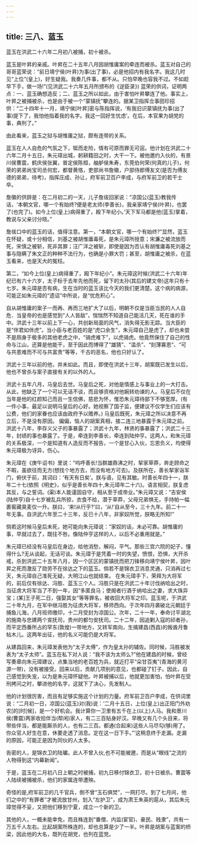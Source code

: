 ```yaml
---
---
---
```

title: 三八、蓝玉
---



蓝玉在洪武二十六年二月初八被捕，初十被杀。

蓝玉是叶昇的亲戚。叶昇在二十五年八月因胡惟庸案的牵连而被杀。蓝玉对自己的哥哥蓝荣说：“前日靖宁侯(叶昇)为事(出了事)，必是他招内有我名字。我这几时见“上位”(皇上)，好生疑我。我奏几件事，都不从。只怕早晚也容我不过。不如趁早下手，做一场!”(见洪武二十六年五月所颁布的《逆臣录》) 蓝荣的供词，证明两点：一、蓝玉确想造反；二、蓝玉之所以如此，由于害怕叶昇攀连了他。事实上，叶昇之被捕被杀，也是由于被一个“蒙镇抚”攀连的。据某卫指挥佥事田珍招供：“二十四年十一月，靖宁侯[叶昇]密与陈指挥说，‘有我旧识蒙镇抚为事(出了事)提下了，我怕他指着我的名字。我这一回好生忧虑’。在后，本官果为胡党的事，典刑了。”

由此看来，蓝玉之狱与胡惟庸之狱，颇有连带的关系。

蓝玉在人人自危的气氛之下，铤而走险，情有可原而罪无可逭。他计划在洪武二十六年二月十五日，朱元璋出城，躬耕籍田之时，大干一下。被他邀约入伙的，有景川侯曹震，鹤庆侯张翼，普定侯陈桓，舳舻侯朱寿，东莞伯何荣(何真的儿子)，何荣的弟弟尚宝司丞何宏，都督黄恪，吏部尚书詹徽，户部侍郎傅友文(是否为傅友德的弟弟，待考)，指挥庄成、孙让，府军前卫百户李成，与府军前卫的若干士卒。

詹徽的供辞是：在二月初二的一天，儿子詹绂回家说：“凉国公(蓝玉)教我传话，‘本朝文官，哪一个有始终?便是老太师(李善长)，我亲家靖宁侯(叶昇)，也罢了(也完了)。如今上位(皇上)病得重了，殿下年纪小。’天下军马都是他(蓝玉)掌着，教说与父亲讨分晓。”

詹绂口中的蓝玉的话，值得注意。第一，“本朝文官，哪一个有始终?”显然，蓝玉在怀疑，或十分相信，刘基之被胡惟庸毒死，是朱元璋所授意；宋濂之被流放而死，宋慎之被斩，死非其罪；汪广洋之被斩，即使是因为否认有胡惟庸毒死刘基之事与隐瞒了朱文正的种种不法行为，也确是小罪大罚；甚至，胡惟庸之被杀，在蓝玉看来，也是天大的冤枉。

第二，“如今上位(皇上)病得重了，殿下年纪小”。朱元璋这时候(洪武二十六年)年纪已有六十六岁，太子标于去年先他而死，留下的太孙(其后的建文帝)这年只有十七岁。朱元璋是否有病，生在当时的蓝玉该比今天的我们更清楚。这个病的病源，可能正如朱元璋的“遗诏”中所说，是“忧危积心”。

自从胡惟庸的案子一而再、再而三地扩大了以后，明朝不仅是当臣当民的人人自危．当皇帝的也是感觉到“人人皆敌”，惴惴然不知道自己能活几天，死在谁的手中。洪武十三年以前上下一心，共创新局面的风气，消失得无影无踪。当大臣的是“伴君如伴虎”。当小臣与老百姓的是“虎口余生”，朱元璋自己是虎了，却也未尝不是厕身于极多的其他老虎之中，“骑虎难下”，以虎骑虎。他竟然保住了自己的性命与江山，还算是他能干，至于因此而博得了“雄猜”、“滥杀”、“刻薄寡恩”、“可与共患难而不可与共富贵”等等，千古的恶名，他也只好认了。

洪武十三年以前的他，并未如此。而且，即使在洪武十三年，胡案既已发生以后，他也不曾杀与案子直接有关的以外的人。

洪武十五年八月，马皇后去世。马皇后之死，对他是情感上与事业上的一大打击。从此，他缺乏了一个可以无话不谈，而且够资格对他婉转劝谏的人。马皇后不仅在当年是他的红颜知己而且一生信佛，慈悲为怀，惟恐朱元璋待部下不够宽厚。(有一件小事，最足以说明马皇后的心好。她视察了国子监，便建议不仅学生们应该有公费，他们的家眷也应该由政府予以赡养。) 马皇后既死，朱元璋之所以决意不再立后，不是没有原因。 偏偏，恼人的胡案真相，接二连三地暴露于朱元璋之前。洪武十八年，李存义父子的事暴露了；洪武十九年，林贤的事暴露了；洪武二十三年，封绩的事也暴露了。于是，牵连到李善长，牵连到陆仲亨。这两人，和朱元璋的关系极深，一个是知道有人造反而不报告，一个是甘心入伙，忘恩负义，均使得朱元璋极为讶异，伤心。

朱元璋在《庚午诏书》里说：“呜呼善长!当群雄鼎沸之时，挈家草莽，奔走顾命之不暇，虽欲往而无方(想找个地方去，而没有地方可去)。及朕所在，善长挈家诣军门，俯伏于前，其词曰：‘有天有日矣’。朕与语，见有其敏。时善长年四十一，朕年二十七(依照《明史》，似乎是善长年四十,朱元璋年二十六)。语言相契，朕复虑其反，与之誓词。(渠)本人能谨固自守，相从至于成帝业。”朱元璋又说：“吉安侯(陆仲亨)自十七岁被乱兵所掠，衣食不给，潜于草莽，父母兄弟惧无，手持帕一幅裹窖藏臭麦仅一升。朕曰，‘来!从行乎?’曰，‘从!’自从至今，三十九年。前二十一年无事。自洪武六年至二十三年，反已十八年，非家奴所觉，朕略无所知!”

倘若这时候马皇后未死，她可能向朱元璋说：“家奴的话，未必可靠。胡惟庸的事，早就过去了，既往不咎。像陆仲亨这样的人，以后不必重用就是。”

朱元璋已经没有马皇后在身边，给他消愁，解闷，平气。那些三宫六院的妃子，懂得什么?无从谈起，无话可谈。朱元璋于是凭着一时的失望，愤恨，恐惧，大开杀戒，杀到洪武二十五年八月，因一个区区的蒙镇抚而把刀锋移向靖宁侯叶昇，因叶昇之死而激反了勋劳不在徐达之下的蓝玉。倘若不是锦衣卫消息灵通，只消再过七天，朱元璋自己准死无疑，大明江山也就结束。 在朱元璋手下，荣拜为大将军的，前后仅有徐达、冯胜、蓝玉三个人。冯胜只是在洪武二十年讨伐纳哈出之时，当征虏大将军当了不到一年，因“多匿良马；使阍者行酒于纳哈出之妻，求大珠异宝；(某]王子死二日，强娶其女”等等罪名，被收回大将军之印。蓝玉呢，于洪武二十年九月，在军中继冯胜为征虏大将军，移师西向。于次年四月袭破北元朝廷于捕鱼儿海，八月班师缴印，十二月受封为凉国公。次年，二十一年，奉命讨平湖北的施南与忠建两个宣抚司，贵州的都匀安抚司。二十二年，因追剿入寇的祁者孙，而平定西番所占的罕东(敦煌)一带地方，又转军南向，生擒建昌(西昌)的叛酋月鲁帖木儿。这两年出征，他的名义可能仍是大将军。

从建昌回来，朱元璋发表他为“太子太傅”，作为皇太孙的辅佐。同时候，冯胜被发表为“太子太师”。蓝玉在私下对人说：“我不该为太师么?”他在建昌的时候，曾经写奏章向朱元璋建议，点集当地的老百姓为兵，就近打平“朵甘百夷”(青海的黄河源一带)，没有被接受。回来以后，贡献几项别的意见，也都碰了钉子。因此，自己感觉到失宠，以为是朱元璋怀疑他。叶昇被捕以后，他就更加害怕，怕叶昇在受刑拷问之时，攀进他的名字，这就下了决心，先发制人。

他的计划很厉害，而且有足够实施这个计划的力量。府军前卫百户李成，在供词里说：“二月初一日，凉国公(蓝玉)对(我)说：‘二月十五日，上位(皇上)出正阳门外劝农[的]时[候]，是一个好机会。我计算你一卫里有五千在上(以上)人马。我和景川侯(曹震)两家收拾伴当(帮闲)家人，有二三百贴身好汉。早晚又有几个头目来，将带些伴当，都是能厮杀的人，也有二三百。都通(合起来)这些人马尽勾(够)用了。你众官人好生在意，休要走透了消息。定在这一日下手。”’这稍息终于走漏。走漏的原因，可能正是因为同伙的人太多。

告密的人，是锦衣卫的陆瓛。此人不曾入伙,也不可能被邀，而是从“眼线”之流的人物得到这“内幕新闻”。

于是，蓝玉在二月初八日上朝之时被捕，初九日移付锦衣卫，初十日被杀。曹震等人陆续被捕被杀，他们的家属连带遭殃。

奇怪的是,府军前卫的几千官兵，倒不曾“玉石俱焚”，一网打尽。到了七月间，他们之中的“有罪者”才被流放甘州，划入“左护卫”，成为肃王朱英的扈从，其后朱元璋觉得不妥，又把他们移到宁夏，成立一个新的卫。

其他的人，一概未能幸免，而且株连到“番僧、内监(宦官)、豪民、贱隶”，共有一万五千人左右。比起胡案所株连的，却也总算是少了一半。叶昇是胡案与蓝案的桥梁，因此他的大名，既列在胡党，也列在蓝党。